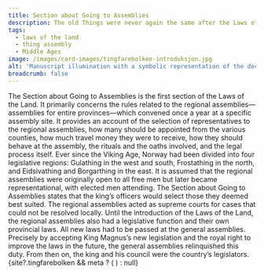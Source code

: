 ```yaml
---
title: Section about Going to Assemblies
description: The old Things were never again the same after the Laws of the Land...
tags:
  - laws of the land
  - thing assembly
  - Middle Ages
image: /images/card-images/tingfarebolken-introduksjon.jpg
alt: 'Manuscript illumination with a symbolic representation of the doctrine of the two swords from Codex Hardenbergianus (GKS 1154, fol. 2v)'
breadcrumb: false
---
```



<SitatHero 
    title='Section about Going to assemblies' 
    ingress='“Now, if someone does not achieve their rights in their home region or with the royal magistrate, then the plaintiff can summon the person from whom they are unable to get compensation to the general assembly.”'
    footer='Section about Going to Assemblies, chapter 10'
/>

<Container stil="firstletter text-left text-xl" columns={2} margin={10}>
  The Section about Going to Assemblies is the first section of the Laws of the Land. 
    It primarily concerns the rules related to the regional assemblies— assemblies for entire provinces—which convened once a year at a specific assembly site. 
    It provides an account of the selection of representatives to the regional assemblies, how many should be appointed from the various counties, how much travel money they were to receive, how they should behave at the assembly, the rituals and the oaths involved, and the legal process itself. 
    Ever since the Viking Age, Norway had been divided into four legislative regions: Gulathing in the west and south, Frostathing in the north, and Eidsivathing and Borgarthing in the east. 
    It is assumed that the regional assemblies were originally open to all free men but later became representational, with elected men attending. 
    The Section about Going to Assemblies states that the king’s officers would select those they deemed best suited. 
    The regional assemblies acted as supreme courts for cases that could not be resolved locally. 
    Until the introduction of the Laws of the Land, the regional assemblies also had a legislative function and their own provincial laws. 
    All new laws had to be passed at the general assemblies. 
    Precisely by accepting King Magnus’s new legislation and the royal right to improve the laws in the future, the general assemblies relinquished this duty. 
    From then on, the king and his council were the country’s legislators.
</Container>


<Container>
  <Spacer height={10}/>
  {site?.tingfarebolken && meta ? (
  <SubTextsCards items={site.tingfarebolken} meta={meta} columns='3' />
  ) : null}
</Container>

